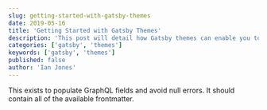 ```yaml
---
slug: getting-started-with-gatsby-themes
date: 2019-05-16
title: 'Getting Started with Gatsby Themes'
description: 'This post will detail how Gatsby themes can enable you to build your blog, documentation site, or ecommerse site faster.'
categories: ['gatsby', 'themes']
keywords: ['gatsby', 'themes']
published: false
author: 'Ian Jones'
---
```


This exists to populate GraphQL fields and avoid null errors. It should contain all of the available frontmatter.
